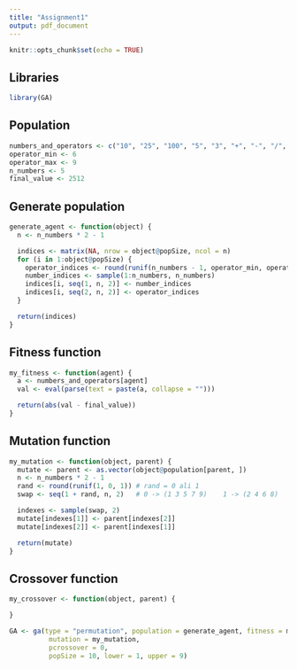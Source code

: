---
title: "Assignment1"
output: pdf_document
---

```{r setup, include=FALSE}
knitr::opts_chunk$set(echo = TRUE)
```
## Libraries
```{r}
library(GA)
```

## Population
```{r}
numbers_and_operators <- c("10", "25", "100", "5", "3", "+", "-", "/", "*")
operator_min <- 6
operator_max <- 9
n_numbers <- 5
final_value <- 2512
```

## Generate population
```{r}
generate_agent <- function(object) {
  n <- n_numbers * 2 - 1

  indices <- matrix(NA, nrow = object@popSize, ncol = n)
  for (i in 1:object@popSize) {
    operator_indices <- round(runif(n_numbers - 1, operator_min, operator_max))
    number_indices <- sample(1:n_numbers, n_numbers)
    indices[i, seq(1, n, 2)] <- number_indices
    indices[i, seq(2, n, 2)] <- operator_indices
  }

  return(indices)
}
```

## Fitness function
```{r}
my_fitness <- function(agent) {
  a <- numbers_and_operators[agent]
  val <- eval(parse(text = paste(a, collapse = "")))

  return(abs(val - final_value))
}
```

## Mutation function
```{r}
my_mutation <- function(object, parent) {
  mutate <- parent <- as.vector(object@population[parent, ])
  n <- n_numbers * 2 - 1
  rand <- round(runif(1, 0, 1)) # rand = 0 ali 1
  swap <- seq(1 + rand, n, 2)   # 0 -> (1 3 5 7 9)    1 -> (2 4 6 8)

  indexes <- sample(swap, 2)
  mutate[indexes[1]] <- parent[indexes[2]]
  mutate[indexes[2]] <- parent[indexes[1]]

  return(mutate)
}
```

## Crossover function
```{r}
my_crossover <- function(object, parent) {

}
```

```{r}
GA <- ga(type = "permutation", population = generate_agent, fitness = my_fitness,
          mutation = my_mutation,
          pcrossover = 0,
          popSize = 10, lower = 1, upper = 9)
```